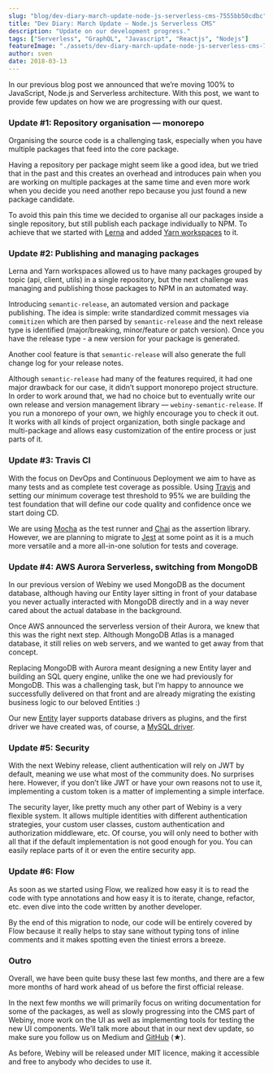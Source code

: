 ```yaml
---
slug: "blog/dev-diary-march-update-node-js-serverless-cms-7555bb50cdbc"
title: "Dev Diary: March Update — Node.js Serverless CMS"
description: "Update on our development progress."
tags: ["Serverless", "GraphQL", "Javascript", "Reactjs", "Nodejs"]
featureImage: "./assets/dev-diary-march-update-node-js-serverless-cms-7555bb50cdbc/max-3840-1v7VcyqUeiJVAeIX-7Qop4A.jpeg"
author: sven
date: 2018-03-13
---
```


In our previous blog post we announced that we’re moving 100% to JavaScript, Node.js and Serverless architecture. With this post, we want to provide few updates on how we are progressing with our quest.

### Update #1: Repository organisation — monorepo

Organising the source code is a challenging task, especially when you have multiple packages that feed into the core package.

Having a repository per package might seem like a good idea, but we tried that in the past and this creates an overhead and introduces pain when you are working on multiple packages at the same time and even more work when you decide you need another repo because you just found a new package candidate.

To avoid this pain this time we decided to organise all our packages inside a single repository, but still publish each package individually to NPM. To achieve that we started with [Lerna](https://lernajs.io/) and added [Yarn workspaces](https://yarnpkg.com/blog/2017/08/02/introducing-workspaces/) to it.

### Update #2: Publishing and managing packages

Lerna and Yarn workspaces allowed us to have many packages grouped by topic (api, client, utils) in a single repository, but the next challenge was managing and publishing those packages to NPM in an automated way.

Introducing `semantic-release`, an automated version and package publishing. The idea is simple: write standardized commit messages via `commitizen` which are then parsed by `semantic-release` and the next release type is identified (major/breaking, minor/feature or patch version). Once you have the release type - a new version for your package is generated.

Another cool feature is that `semantic-release` will also generate the full change log for your release notes.

Although `semantic-release` had many of the features required, it had one major drawback for our case, it didn’t support monorepo project structure. In order to work around that, we had no choice but to eventually write our own release and version management library — `webiny-semantic-release`. If you run a monorepo of your own, we highly encourage you to check it out. It works with all kinds of project organization, both single package and multi-package and allows easy customization of the entire process or just parts of it.

### Update #3: Travis CI

With the focus on DevOps and Continuous Deployment we aim to have as many tests and as complete test coverage as possible. Using [Travis](https://travis-ci.org/) and setting our minimum coverage test threshold to 95% we are building the test foundation that will define our code quality and confidence once we start doing CD.

We are using [Mocha](https://mochajs.org/) as the test runner and [Chai](http://chaijs.com/) as the assertion library. However, we are planning to migrate to [Jest](https://facebook.github.io/jest/) at some point as it is a much more versatile and a more all-in-one solution for tests and coverage.

### Update #4: AWS Aurora Serverless, switching from MongoDB

In our previous version of Webiny we used MongoDB as the document database, although having our Entity layer sitting in front of your database you never actually interacted with MongoDB directly and in a way never cared about the actual database in the background.

Once AWS announced the serverless version of their Aurora, we knew that this was the right next step. Although MongoDB Atlas is a managed database, it still relies on web servers, and we wanted to get away from that concept.

Replacing MongoDB with Aurora meant designing a new Entity layer and building an SQL query engine, unlike the one we had previously for MongoDB. This was a challenging task, but I’m happy to announce we successfully delivered on that front and are already migrating the existing business logic to our beloved Entities :)

Our new [Entity](https://github.com/Webiny/webiny-js/tree/master/packages-utils/webiny-entity) layer supports database drivers as plugins, and the first driver we have created was, of course, a [MySQL driver](https://github.com/Webiny/webiny-js/tree/master/packages-utils/webiny-entity-mysql).

### Update #5: Security

With the next Webiny release, client authentication will rely on JWT by default, meaning we use what most of the community does. No surprises here. However, if you don’t like JWT or have your own reasons not to use it, implementing a custom token is a matter of implementing a simple interface.

The security layer, like pretty much any other part of Webiny is a very flexible system. It allows multiple identities with different authentication strategies, your custom user classes, custom authentication and authorization middleware, etc. Of course, you will only need to bother with all that if the default implementation is not good enough for you. You can easily replace parts of it or even the entire security app.

### Update #6: Flow

As soon as we started using Flow, we realized how easy it is to read the code with type annotations and how easy it is to iterate, change, refactor, etc. even dive into the code written by another developer.

By the end of this migration to node, our code will be entirely covered by Flow because it really helps to stay sane without typing tons of inline comments and it makes spotting even the tiniest errors a breeze.

### Outro

Overall, we have been quite busy these last few months, and there are a few more months of hard work ahead of us before the first official release.

In the next few months we will primarily focus on writing documentation for some of the packages, as well as slowly progressing into the CMS part of Webiny, more work on the UI as well as implementing tools for testing the new UI components. We’ll talk more about that in our next dev update, so make sure you follow us on Medium and [GitHub](https://github.com/Webiny/webiny-js) (★).

As before, Webiny will be released under MIT licence, making it accessible and free to anybody who decides to use it.
